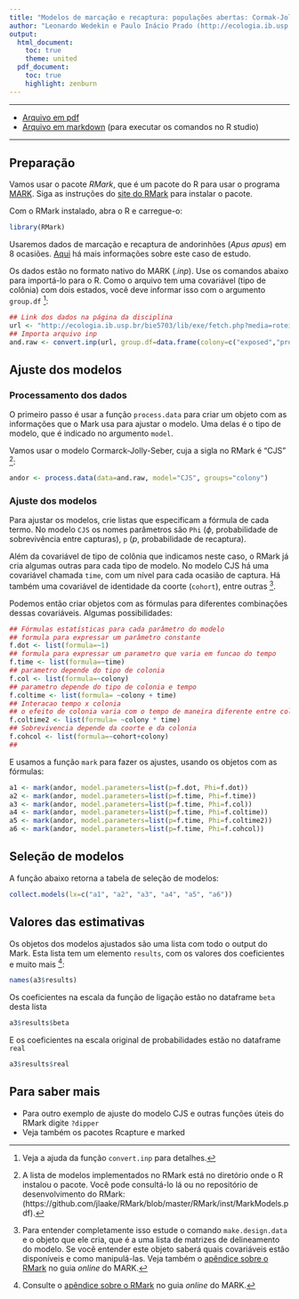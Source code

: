 ```yaml
---
title: "Modelos de marcação e recaptura: populações abertas: Cormak-Jolly-Seber"
author: "Leonardo Wedekin e Paulo Inácio Prado (http://ecologia.ib.usp.br/bie5703)"
output:
  html_document:
    toc: true
    theme: united
  pdf_document:
    toc: true
    highlight: zenburn
---
```


-------


* [Arquivo em pdf](./andorinhoes.pdf)
* [Arquivo em markdown](./andorinhoes.Rmd) (para executar os comandos no R studio)

-------
## Preparação

Vamos usar o pacote _RMark_, que é um pacote do R para usar o programa [MARK](http://www.phidot.org/software/mark).
Siga as instruções do [site do RMark](http://www.phidot.org/software/mark/rmark/) para instalar o pacote.

Com o RMark instalado, abra o R e carregue-o:

```r
library(RMark)
```
Usaremos dados de marcação e recaptura de andorinhões (_Apus apus_) em 8 ocasiões. 
[Aqui](http://ecologia.ib.usp.br/bie5703/lib/exe/fetch.php?media=roteiros:exercicio_8_andorinhao.pdf) 
há mais informações sobre este caso de estudo.

Os dados estão no formato nativo do MARK (_.inp_). Use os comandos abaixo para importá-lo para o R.
Como o arquivo tem uma covariável (tipo de colônia) com dois estados, você deve informar
isso com o argumento `group.df` [^1]:

```r
## Link dos dados na página da disciplina
url <- "http://ecologia.ib.usp.br/bie5703/lib/exe/fetch.php?media=roteiros:aa.inp"
## Importa arquivo inp
and.raw <- convert.inp(url, group.df=data.frame(colony=c("exposed","protected")))
```

## Ajuste dos modelos
### Processamento dos dados
O primeiro passo é usar a função `process.data` para criar um objeto 
com as informações que o Mark usa para ajustar o modelo. Uma delas 
é o tipo de modelo, que é indicado no argumento `model`.

Vamos usar o modelo Cormarck-Jolly-Seber, cuja a sigla no RMark é "CJS" [^2]: 

```r
andor <- process.data(data=and.raw, model="CJS", groups="colony")
```

### Ajuste dos modelos

Para ajustar os modelos, crie listas que especificam a fórmula de cada termo.
No modelo `CJS` os nomes parâmetros são `Phi`
($\phi$, probabilidade de sobrevivência entre capturas), `p`
($p$, probabilidade de recaptura). 

Além da covariável de tipo de colônia que indicamos neste caso, o RMark
já cria algumas outras para cada tipo de modelo.
No modelo CJS há uma covariável
chamada `time`, com um nível para cada ocasião de captura.
Há também uma covariável
de identidade da coorte (`cohort`), entre outras [^3]. 

Podemos então criar objetos com as fórmulas para diferentes combinações dessas covariáveis.
Algumas possibilidades:

```r
## Fórmulas estatísticas para cada parâmetro do modelo
## formula para expressar um parâmetro constante
f.dot <- list(formula=~1)
## formula para expressar um parametro que varia em funcao do tempo
f.time <- list(formula=~time)
## parametro depende do tipo de colonia
f.col <- list(formula=~colony)
## parametro depende do tipo de colonia e tempo
f.coltime <- list(formula= ~colony + time)
## Interacao tempo x colonia
## o efeito de colonia varia com o tempo de maneira diferente entre colonias
f.coltime2 <- list(formula= ~colony * time)
## Sobrevivencia depende da coorte e da colonia
f.cohcol <- list(formula=~cohort+colony)
## 
```

E usamos a função `mark` para fazer os ajustes, usando os objetos com as fórmulas:

```r
a1 <- mark(andor, model.parameters=list(p=f.dot, Phi=f.dot))
a2 <- mark(andor, model.parameters=list(p=f.time, Phi=f.time))
a3 <- mark(andor, model.parameters=list(p=f.time, Phi=f.col))
a4 <- mark(andor, model.parameters=list(p=f.time, Phi=f.coltime))
a5 <- mark(andor, model.parameters=list(p=f.time, Phi=f.coltime2))
a6 <- mark(andor, model.parameters=list(p=f.time, Phi=f.cohcol))
```

## Seleção de modelos
A função abaixo retorna a tabela de seleção de modelos:

```r
collect.models(lx=c("a1", "a2", "a3", "a4", "a5", "a6"))
```
## Valores das estimativas
Os objetos dos modelos ajustados são uma lista com todo o output do Mark.
Esta lista tem um elemento `results`, com os valores dos coeficientes e muito
mais [^4]: 

```r
names(a3$results)
```
Os coeficientes na escala da função de ligação estão no dataframe `beta` desta lista

```r
a3$results$beta
```
E os coeficientes na escala original de probabilidades estão no dataframe `real`

```r
a3$results$real
```

## Para saber mais
* Para outro exemplo de ajuste do modelo CJS e outras funções úteis do RMark digite `?dipper`
* Veja também os pacotes Rcapture e marked

[^1]: Veja a ajuda da função `convert.inp` para detalhes.

[^2]: A lista de modelos implementados no RMark está no diretório onde o R instalou o pacote.
Você pode consultá-lo lá ou no repositório de desenvolvimento do RMark: (https://github.com/jlaake/RMark/blob/master/RMark/inst/MarkModels.pdf).

[^3]: Para entender completamente isso estude o comando `make.design.data` e o objeto que ele cria,
que é a uma lista de matrizes de delineamento do modelo. Se você entender este objeto saberá quais covariáveis
estão disponíveis e como manipulá-las. Veja também o [apêndice sobre o RMark](http://www.phidot.org/software/mark/docs/book/pdf/app_3.pdf) no guia _online_ do MARK.

[^4]: Consulte o [apêndice sobre o RMark](http://www.phidot.org/software/mark/docs/book/pdf/app_3.pdf) no guia _online_ do MARK.
